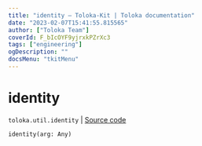 ```yaml
---
title: "identity — Toloka-Kit | Toloka documentation"
date: "2023-02-07T15:41:55.815565"
author: ["Toloka Team"]
coverId: F_bIcOYF9yjrxkPZrXc3
tags: ["engineering"]
ogDescription: ""
docsMenu: "tkitMenu"
---
```


# identity
`toloka.util.identity` | [Source code](https://github.com/Toloka/toloka-kit/blob/v1.1.3/src/util/__init__.py#L60)

```python
identity(arg: Any)
```